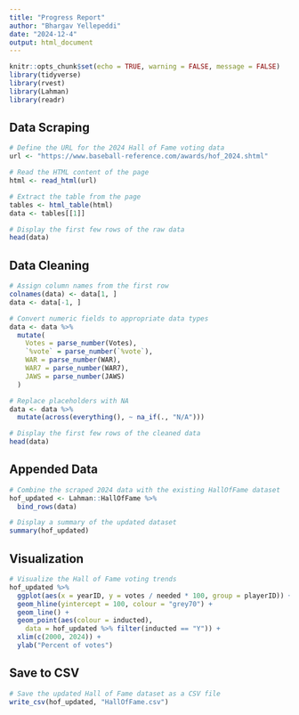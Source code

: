```yaml
---
title: "Progress Report"
author: "Bhargav Yellepeddi"
date: "2024-12-4"
output: html_document
---
```


```r
knitr::opts_chunk$set(echo = TRUE, warning = FALSE, message = FALSE)
library(tidyverse)
library(rvest)
library(Lahman)
library(readr)
```
## Data Scraping
```r
# Define the URL for the 2024 Hall of Fame voting data
url <- "https://www.baseball-reference.com/awards/hof_2024.shtml"

# Read the HTML content of the page
html <- read_html(url)

# Extract the table from the page
tables <- html_table(html)
data <- tables[[1]]

# Display the first few rows of the raw data
head(data)
```
## Data Cleaning
```r
# Assign column names from the first row
colnames(data) <- data[1, ]
data <- data[-1, ]

# Convert numeric fields to appropriate data types
data <- data %>%
  mutate(
    Votes = parse_number(Votes),
    `%vote` = parse_number(`%vote`),
    WAR = parse_number(WAR),
    WAR7 = parse_number(WAR7),
    JAWS = parse_number(JAWS)
  )

# Replace placeholders with NA
data <- data %>%
  mutate(across(everything(), ~ na_if(., "N/A")))

# Display the first few rows of the cleaned data
head(data)
```
## Appended Data
```r
# Combine the scraped 2024 data with the existing HallOfFame dataset
hof_updated <- Lahman::HallOfFame %>%
  bind_rows(data)

# Display a summary of the updated dataset
summary(hof_updated)
```
## Visualization
```r
# Visualize the Hall of Fame voting trends
hof_updated %>% 
  ggplot(aes(x = yearID, y = votes / needed * 100, group = playerID)) +
  geom_hline(yintercept = 100, colour = "grey70") + 
  geom_line() +
  geom_point(aes(colour = inducted), 
    data = hof_updated %>% filter(inducted == "Y")) +
  xlim(c(2000, 2024)) +
  ylab("Percent of votes")
```
## Save to CSV
```r
# Save the updated Hall of Fame dataset as a CSV file
write_csv(hof_updated, "HallOfFame.csv")
``` 